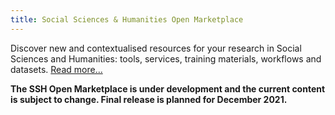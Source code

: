 ```yaml
---
title: Social Sciences & Humanities Open Marketplace
---
```

Discover new and contextualised resources for your research in Social Sciences
and Humanities: tools, services, training materials, workflows and datasets.
[Read more...](/about)

**The SSH Open Marketplace is under development and the current content is subject
to change. Final release is planned for December 2021.**